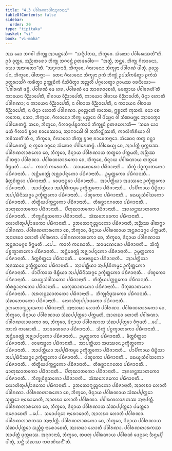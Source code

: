 ```yaml
---
title: "4.3 ᨸᩅᩤᩁᨱᩣᨴᩤᨶᩣᨶᩩᨩᩣᨶᨶ"
tableOfContents: false
sidebar:
  order: 20
type: "tipitaka"
basket: "vi"
book: "vi-maha"
---
```



<DynamicBreadcrumb />

<Division number="213" book="vi-maha">

<Paragraph number="965" book="vi-maha">
ᩋᨳ ᨡᩮᩣ ᨽᨣᩅᩤ ᨽᩥᨠ᩠ᨡᩪ ᩋᩣᨾᨶ᩠ᨲᩮᩈᩥ—  “ᩈᨶ᩠ᨶᩥᨸᨲᨳ, ᨽᩥᨠ᩠ᨡᩅᩮ. ᩈᩴᨥᩮᩣ ᨸᩅᩤᩁᩮᩔᨲᩦ”ᨲᩥ. ᩑᩅᩴ ᩅᩩᨲ᩠ᨲᩮ, ᩋᨬ᩠ᨬᨲᩁᩮᩣ ᨽᩥᨠ᩠ᨡᩩ ᨽᨣᩅᨶ᩠ᨲᩴ ᩑᨲᨴᩅᩮᩤᨧ—  “ᩋᨲ᩠ᨳᩥ, ᨽᨶ᩠ᨲᩮ, ᨽᩥᨠ᩠ᨡᩩ ᨣᩥᩃᩣᨶᩮᩣ, ᩈᩮᩣ ᩋᨶᩣᨣᨲᩮᩣ”ᨲᩥ. “ᩋᨶᩩᨩᩣᨶᩣᨾᩥ, ᨽᩥᨠ᩠ᨡᩅᩮ, ᨣᩥᩃᩣᨶᩮᨶ ᨽᩥᨠ᩠ᨡᩩᨶᩣ ᨸᩅᩤᩁᨱᩴ ᨴᩤᨲᩩᩴ. ᩑᩅᨬ᩠ᨧ ᨸᨶ, ᨽᩥᨠ᩠ᨡᩅᩮ, ᨴᩤᨲᨻ᩠ᨻᩣ—  ᨲᩮᨶ ᨣᩥᩃᩣᨶᩮᨶ ᨽᩥᨠ᩠ᨡᩩᨶᩣ ᩑᨠᩴ ᨽᩥᨠ᩠ᨡᩩᩴ ᩏᨸᩈᩘᨠᨾᩥᨲ᩠ᩅᩣ ᩑᨠᩴᩈᩴ ᩏᨲ᩠ᨲᩁᩣᩈᩘᨣᩴ ᨠᩁᩥᨲ᩠ᩅᩣ ᩏᨠ᩠ᨠᩩᨭᩥᨠᩴ ᨶᩥᩈᩦᨴᩥᨲ᩠ᩅᩣ ᩋᨬ᩠ᨩᩃᩥᩴ ᨸᨣ᩠ᨣᩉᩮᨲ᩠ᩅᩣ ᩑᩅᨾᩔ ᩅᨧᨶᩦᨿᩮᩣ—  ‘ᨸᩅᩤᩁᨱᩴ ᨴᨾ᩠ᨾᩥ, ᨸᩅᩤᩁᨱᩴ ᨾᩮ ᩉᩁ, ᨸᩅᩤᩁᨱᩴ ᨾᩮ ᩋᩣᩁᩮᩣᨧᩮᩉᩥ, ᨾᨾᨲ᩠ᨳᩣᨿ ᨸᩅᩤᩁᩮᩉᩦ’ᨲᩥ ᨠᩣᨿᩮᨶ ᩅᩥᨬ᩠ᨬᩣᨸᩮᨲᩥ, ᩅᩤᨧᩣᨿ ᩅᩥᨬ᩠ᨬᩣᨸᩮᨲᩥ, ᨠᩣᨿᩮᨶ ᩅᩤᨧᩣᨿ ᩅᩥᨬ᩠ᨬᩣᨸᩮᨲᩥ, ᨴᩥᨶ᩠ᨶᩣ ᩉᩮᩣᨲᩥ ᨸᩅᩤᩁᨱᩣ; ᨶ ᨠᩣᨿᩮᨶ ᩅᩥᨬ᩠ᨬᩣᨸᩮᨲᩥ, ᨶ ᩅᩤᨧᩣᨿ ᩅᩥᨬ᩠ᨬᩣᨸᩮᨲᩥ, ᨶ ᨠᩣᨿᩮᨶ ᩅᩤᨧᩣᨿ ᩅᩥᨬ᩠ᨬᩣᨸᩮᨲᩥ, ᨶ ᨴᩥᨶ᩠ᨶᩣ ᩉᩮᩣᨲᩥ ᨸᩅᩤᩁᨱᩣ. ᩑᩅᨬ᩠ᨧᩮᨲᩴ ᩃᨽᩮᨳ, ᩍᨧ᩠ᨧᩮᨲᩴ ᨠᩩᩈᩃᩴ. ᨶᩮᩣ ᨧᩮ ᩃᨽᩮᨳ, ᩈᩮᩣ, ᨽᩥᨠ᩠ᨡᩅᩮ, ᨣᩥᩃᩣᨶᩮᩣ ᨽᩥᨠ᩠ᨡᩩ ᨾᨬ᩠ᨧᩮᨶ ᩅᩤ ᨸᩦᨮᩮᨶ ᩅᩤ ᩈᩴᨥᨾᨩ᩠ᨫᩮ ᩋᩣᨶᩮᨲ᩠ᩅᩣ ᨸᩅᩤᩁᩮᨲᨻ᩠ᨻᩴ. ᩈᨧᩮ, ᨽᩥᨠ᩠ᨡᩅᩮ, ᨣᩥᩃᩣᨶᩩᨸᨭ᩠ᨮᩣᨠᩣᨶᩴ ᨽᩥᨠ᩠ᨡᩪᨶᩴ ᩑᨲᨴᩉᩮᩣᩈᩥ—  ‘ᩈᨧᩮ ᨡᩮᩣ ᨾᨿᩴ ᨣᩥᩃᩣᨶᩴ ᨮᩣᨶᩣ ᨧᩣᩅᩮᩔᩣᨾ, ᩋᩣᨻᩣᨵᩮᩤ ᩅᩤ ᩋᨽᩥᩅᨯ᩠ᨰᩥᩔᨲᩥ, ᨠᩣᩃᩴᨠᩥᩁᩥᨿᩣ ᩅᩤ ᨽᩅᩥᩔᨲᩦ’ᨲᩥ ᨶ, ᨽᩥᨠ᩠ᨡᩅᩮ, ᨣᩥᩃᩣᨶᩮᩣ ᨽᩥᨠ᩠ᨡᩩ ᨮᩣᨶᩣ ᨧᩣᩅᩮᨲᨻ᩠ᨻᩮᩣ. ᩈᩴᨥᩮᨶ ᨲᨲ᩠ᨳ ᨣᨶ᩠ᨲ᩠ᩅᩣ ᨸᩅᩤᩁᩮᨲᨻ᩠ᨻᩴ; ᨶ ᨲ᩠ᩅᩮᩅ ᩅᨣ᩠ᨣᩮᨶ ᩈᩴᨥᩮᨶ ᨸᩅᩤᩁᩮᨲᨻ᩠ᨻᩴ. ᨸᩅᩤᩁᩮᨿ᩠ᨿ ᨧᩮ, ᩋᩣᨸᨲ᩠ᨲᩥ ᨴᩩᨠ᩠ᨠᨭᩔ.
</Paragraph>

<Paragraph number="966" book="vi-maha">
ᨸᩅᩤᩁᨱᩉᩣᩁᨠᩮᩣ ᨧᩮ, ᨽᩥᨠ᩠ᨡᩅᩮ, ᨴᩥᨶ᩠ᨶᩣᨿ ᨸᩅᩤᩁᨱᩣᨿ ᨲᨲ᩠ᨳᩮᩅ ᨸᨠ᩠ᨠᨾᨲᩥ, ᩋᨬ᩠ᨬᩔ ᨴᩤᨲᨻ᩠ᨻᩣ ᨸᩅᩤᩁᨱᩣ. ᨸᩅᩤᩁᨱᩉᩣᩁᨠᩮᩣ ᨧᩮ, ᨽᩥᨠ᩠ᨡᩅᩮ, ᨴᩥᨶ᩠ᨶᩣᨿ ᨸᩅᩤᩁᨱᩣᨿ ᨲᨲ᩠ᨳᩮᩅ ᩅᩥᨻ᩠ᨽᨾᨲᩥ …ᨸᩮ…  ᨠᩣᩃᩴ ᨠᩁᩮᩣᨲᩥ…  ᩈᩣᨾᨱᩮᩁᩮᩣ ᨸᨭᩥᨩᩣᨶᩣᨲᩥ…  ᩈᩥᨠ᩠ᨡᩴ ᨸᨧ᩠ᨧᨠ᩠ᨡᩣᨲᨠᩮᩣ ᨸᨭᩥᨩᩣᨶᩣᨲᩥ…  ᩋᨶ᩠ᨲᩥᨾᩅᨲ᩠ᨳᩩᩴ ᩋᨩ᩠ᨫᩣᨸᨶ᩠ᨶᨠᩮᩣ ᨸᨭᩥᨩᩣᨶᩣᨲᩥ…  ᩏᨾ᩠ᨾᨲ᩠ᨲᨠᩮᩣ ᨸᨭᩥᨩᩣᨶᩣᨲᩥ…  ᨡᩥᨲ᩠ᨲᨧᩥᨲ᩠ᨲᩮᩣ ᨸᨭᩥᨩᩣᨶᩣᨲᩥ…  ᩅᩮᨴᨶᩣᨭ᩠ᨭᩮᩣ ᨸᨭᩥᨩᩣᨶᩣᨲᩥ…  ᩋᩣᨸᨲ᩠ᨲᩥᨿᩣ ᩋᨴᩔᨶᩮ ᩏᨠ᩠ᨡᩥᨲ᩠ᨲᨠᩮᩣ ᨸᨭᩥᨩᩣᨶᩣᨲᩥ…  ᩋᩣᨸᨲ᩠ᨲᩥᨿᩣ ᩋᨸ᩠ᨸᨭᩥᨠᨾ᩠ᨾᩮ ᩏᨠ᩠ᨡᩥᨲ᩠ᨲᨠᩮᩣ ᨸᨭᩥᨩᩣᨶᩣᨲᩥ…  ᨸᩣᨸᩥᨠᩣᨿ ᨴᩥᨭ᩠ᨮᩥᨿᩣ ᩋᨸ᩠ᨸᨭᩥᨶᩥᩔᨣ᩠ᨣᩮ ᩏᨠ᩠ᨡᩥᨲ᩠ᨲᨠᩮᩣ ᨸᨭᩥᨩᩣᨶᩣᨲᩥ…  ᨸᨱ᩠ᨯᨠᩮᩣ ᨸᨭᩥᨩᩣᨶᩣᨲᩥ…  ᨳᩮᨿ᩠ᨿᩈᩴᩅᩤᩈᨠᩮᩣ ᨸᨭᩥᨩᩣᨶᩣᨲᩥ…  ᨲᩥᨲ᩠ᨳᩥᨿᨸᨠ᩠ᨠᨶ᩠ᨲᨠᩮᩣ ᨸᨭᩥᨩᩣᨶᩣᨲᩥ…  ᨲᩥᩁᨧ᩠ᨨᩣᨶᨣᨲᩮᩣ ᨸᨭᩥᨩᩣᨶᩣᨲᩥ…  ᨾᩣᨲᩩᨥᩣᨲᨠᩮᩣ ᨸᨭᩥᨩᩣᨶᩣᨲᩥ…  ᨸᩥᨲᩩᨥᩣᨲᨠᩮᩣ ᨸᨭᩥᨩᩣᨶᩣᨲᩥ…  ᩋᩁᩉᨶ᩠ᨲᨥᩣᨲᨠᩮᩣ ᨸᨭᩥᨩᩣᨶᩣᨲᩥ…  ᨽᩥᨠ᩠ᨡᩩᨶᩥᨴᩪᩈᨠᩮᩣ ᨸᨭᩥᨩᩣᨶᩣᨲᩥ…  ᩈᩴᨥᨽᩮᨴᨠᩮᩣ ᨸᨭᩥᨩᩣᨶᩣᨲᩥ…  ᩃᩮᩣᩉᩥᨲᩩᨸ᩠ᨸᩣᨴᨠᩮᩣ ᨸᨭᩥᨩᩣᨶᩣᨲᩥ…  ᩏᨽᨲᩮᩣᨻ᩠ᨿᨬ᩠ᨩᨶᨠᩮᩣ ᨸᨭᩥᨩᩣᨶᩣᨲᩥ, ᩋᨬ᩠ᨬᩔ ᨴᩤᨲᨻ᩠ᨻᩣ ᨸᩅᩤᩁᨱᩣ.
</Paragraph>

<Paragraph number="967" book="vi-maha">
ᨸᩅᩤᩁᨱᩉᩣᩁᨠᩮᩣ ᨧᩮ, ᨽᩥᨠ᩠ᨡᩅᩮ, ᨴᩥᨶ᩠ᨶᩣᨿ ᨸᩅᩤᩁᨱᩣᨿ ᩋᨶ᩠ᨲᩁᩣᨾᨣ᩠ᨣᩮ ᨸᨠ᩠ᨠᨾᨲᩥ, ᩋᨶᩣᩉᨭᩣ ᩉᩮᩣᨲᩥ ᨸᩅᩤᩁᨱᩣ. ᨸᩅᩤᩁᨱᩉᩣᩁᨠᩮᩣ ᨧᩮ, ᨽᩥᨠ᩠ᨡᩅᩮ, ᨴᩥᨶ᩠ᨶᩣᨿ ᨸᩅᩤᩁᨱᩣᨿ ᩋᨶ᩠ᨲᩁᩣᨾᨣ᩠ᨣᩮ ᩅᩥᨻ᩠ᨽᨾᨲᩥ …ᨸᩮ…  ᨠᩣᩃᩴ ᨠᩁᩮᩣᨲᩥ…  ᩈᩣᨾᨱᩮᩁᩮᩣ ᨸᨭᩥᨩᩣᨶᩣᨲᩥ…  ᩈᩥᨠ᩠ᨡᩴ ᨸᨧ᩠ᨧᨠ᩠ᨡᩣᨲᨠᩮᩣ ᨸᨭᩥᨩᩣᨶᩣᨲᩥ…  ᩋᨶ᩠ᨲᩥᨾᩅᨲ᩠ᨳᩩᩴ ᩋᨩ᩠ᨫᩣᨸᨶ᩠ᨶᨠᩮᩣ ᨸᨭᩥᨩᩣᨶᩣᨲᩥ…  ᩏᨾ᩠ᨾᨲ᩠ᨲᨠᩮᩣ ᨸᨭᩥᨩᩣᨶᩣᨲᩥ…  ᨡᩥᨲ᩠ᨲᨧᩥᨲ᩠ᨲᩮᩣ ᨸᨭᩥᨩᩣᨶᩣᨲᩥ…  ᩅᩮᨴᨶᩣᨭ᩠ᨭᩮᩣ ᨸᨭᩥᨩᩣᨶᩣᨲᩥ…  ᩋᩣᨸᨲ᩠ᨲᩥᨿᩣ ᩋᨴᩔᨶᩮ ᩏᨠ᩠ᨡᩥᨲ᩠ᨲᨠᩮᩣ ᨸᨭᩥᨩᩣᨶᩣᨲᩥ…  ᩋᩣᨸᨲ᩠ᨲᩥᨿᩣ ᩋᨸ᩠ᨸᨭᩥᨠᨾ᩠ᨾᩮ ᩏᨠ᩠ᨡᩥᨲ᩠ᨲᨠᩮᩣ ᨸᨭᩥᨩᩣᨶᩣᨲᩥ…  ᨸᩣᨸᩥᨠᩣᨿ ᨴᩥᨭ᩠ᨮᩥᨿᩣ ᩋᨸ᩠ᨸᨭᩥᨶᩥᩔᨣ᩠ᨣᩮ ᩏᨠ᩠ᨡᩥᨲ᩠ᨲᨠᩮᩣ ᨸᨭᩥᨩᩣᨶᩣᨲᩥ…  ᨸᨱ᩠ᨯᨠᩮᩣ ᨸᨭᩥᨩᩣᨶᩣᨲᩥ…  ᨳᩮᨿ᩠ᨿᩈᩴᩅᩤᩈᨠᩮᩣ ᨸᨭᩥᨩᩣᨶᩣᨲᩥ…  ᨲᩥᨲ᩠ᨳᩥᨿᨸᨠ᩠ᨠᨶ᩠ᨲᨠᩮᩣ ᨸᨭᩥᨩᩣᨶᩣᨲᩥ…  ᨲᩥᩁᨧ᩠ᨨᩣᨶᨣᨲᩮᩣ ᨸᨭᩥᨩᩣᨶᩣᨲᩥ…  ᨾᩣᨲᩩᨥᩣᨲᨠᩮᩣ ᨸᨭᩥᨩᩣᨶᩣᨲᩥ…  ᨸᩥᨲᩩᨥᩣᨲᨠᩮᩣ ᨸᨭᩥᨩᩣᨶᩣᨲᩥ…  ᩋᩁᩉᨶ᩠ᨲᨥᩣᨲᨠᩮᩣ ᨸᨭᩥᨩᩣᨶᩣᨲᩥ…  ᨽᩥᨠ᩠ᨡᩩᨶᩥᨴᩪᩈᨠᩮᩣ ᨸᨭᩥᨩᩣᨶᩣᨲᩥ…  ᩈᩴᨥᨽᩮᨴᨠᩮᩣ ᨸᨭᩥᨩᩣᨶᩣᨲᩥ…  ᩃᩮᩣᩉᩥᨲᩩᨸ᩠ᨸᩣᨴᨠᩮᩣ ᨸᨭᩥᨩᩣᨶᩣᨲᩥ…  ᩏᨽᨲᩮᩣᨻ᩠ᨿᨬ᩠ᨩᨶᨠᩮᩣ ᨸᨭᩥᨩᩣᨶᩣᨲᩥ, ᩋᨶᩣᩉᨭᩣ ᩉᩮᩣᨲᩥ ᨸᩅᩤᩁᨱᩣ.
</Paragraph>

<Paragraph number="968" book="vi-maha">
ᨸᩅᩤᩁᨱᩉᩣᩁᨠᩮᩣ ᨧᩮ, ᨽᩥᨠ᩠ᨡᩅᩮ, ᨴᩥᨶ᩠ᨶᩣᨿ ᨸᩅᩤᩁᨱᩣᨿ ᩈᩴᨥᨸ᩠ᨸᨲ᩠ᨲᩮᩣ ᨸᨠ᩠ᨠᨾᨲᩥ, ᩋᩣᩉᨭᩣ ᩉᩮᩣᨲᩥ ᨸᩅᩤᩁᨱᩣ. ᨸᩅᩤᩁᨱᩉᩣᩁᨠᩮᩣ ᨧᩮ, ᨽᩥᨠ᩠ᨡᩅᩮ, ᨴᩥᨶ᩠ᨶᩣᨿ ᨸᩅᩤᩁᨱᩣᨿ ᩈᩴᨥᨸ᩠ᨸᨲ᩠ᨲᩮᩣ ᩅᩥᨻ᩠ᨽᨾᨲᩥ …ᨸᩮ…  ᨠᩣᩃᩴ ᨠᩁᩮᩣᨲᩥ…  ᩈᩣᨾᨱᩮᩁᩮᩣ ᨸᨭᩥᨩᩣᨶᩣᨲᩥ…  ᩈᩥᨠ᩠ᨡᩴ ᨸᨧ᩠ᨧᨠ᩠ᨡᩣᨲᨠᩮᩣ ᨸᨭᩥᨩᩣᨶᩣᨲᩥ…  ᩋᨶ᩠ᨲᩥᨾᩅᨲ᩠ᨳᩩᩴ ᩋᨩ᩠ᨫᩣᨸᨶ᩠ᨶᨠᩮᩣ ᨸᨭᩥᨩᩣᨶᩣᨲᩥ…  ᩏᨾ᩠ᨾᨲ᩠ᨲᨠᩮᩣ ᨸᨭᩥᨩᩣᨶᩣᨲᩥ…  ᨡᩥᨲ᩠ᨲᨧᩥᨲ᩠ᨲᩮᩣ ᨸᨭᩥᨩᩣᨶᩣᨲᩥ…  ᩅᩮᨴᨶᩣᨭ᩠ᨭᩮᩣ ᨸᨭᩥᨩᩣᨶᩣᨲᩥ…  ᩋᩣᨸᨲ᩠ᨲᩥᨿᩣ ᩋᨴᩔᨶᩮ ᩏᨠ᩠ᨡᩥᨲ᩠ᨲᨠᩮᩣ ᨸᨭᩥᨩᩣᨶᩣᨲᩥ…  ᩋᩣᨸᨲ᩠ᨲᩥᨿᩣ ᩋᨸ᩠ᨸᨭᩥᨠᨾ᩠ᨾᩮ ᩏᨠ᩠ᨡᩥᨲ᩠ᨲᨠᩮᩣ ᨸᨭᩥᨩᩣᨶᩣᨲᩥ…  ᨸᩣᨸᩥᨠᩣᨿ ᨴᩥᨭ᩠ᨮᩥᨿᩣ ᩋᨸ᩠ᨸᨭᩥᨶᩥᩔᨣ᩠ᨣᩮ ᩏᨠ᩠ᨡᩥᨲ᩠ᨲᨠᩮᩣ ᨸᨭᩥᨩᩣᨶᩣᨲᩥ…  ᨸᨱ᩠ᨯᨠᩮᩣ ᨸᨭᩥᨩᩣᨶᩣᨲᩥ…  ᨳᩮᨿ᩠ᨿᩈᩴᩅᩤᩈᨠᩮᩣ ᨸᨭᩥᨩᩣᨶᩣᨲᩥ…  ᨲᩥᨲ᩠ᨳᩥᨿᨸᨠ᩠ᨠᨶ᩠ᨲᨠᩮᩣ ᨸᨭᩥᨩᩣᨶᩣᨲᩥ…  ᨲᩥᩁᨧ᩠ᨨᩣᨶᨣᨲᩮᩣ ᨸᨭᩥᨩᩣᨶᩣᨲᩥ…  ᨾᩣᨲᩩᨥᩣᨲᨠᩮᩣ ᨸᨭᩥᨩᩣᨶᩣᨲᩥ…  ᨸᩥᨲᩩᨥᩣᨲᨠᩮᩣ ᨸᨭᩥᨩᩣᨶᩣᨲᩥ…  ᩋᩁᩉᨶ᩠ᨲᨥᩣᨲᨠᩮᩣ ᨸᨭᩥᨩᩣᨶᩣᨲᩥ…  ᨽᩥᨠ᩠ᨡᩩᨶᩥᨴᩪᩈᨠᩮᩣ ᨸᨭᩥᨩᩣᨶᩣᨲᩥ…  ᩈᩴᨥᨽᩮᨴᨠᩮᩣ ᨸᨭᩥᨩᩣᨶᩣᨲᩥ…  ᩃᩮᩣᩉᩥᨲᩩᨸ᩠ᨸᩣᨴᨠᩮᩣ ᨸᨭᩥᨩᩣᨶᩣᨲᩥ…  ᩏᨽᨲᩮᩣᨻ᩠ᨿᨬ᩠ᨩᨶᨠᩮᩣ ᨸᨭᩥᨩᩣᨶᩣᨲᩥ, ᩋᩣᩉᨭᩣ ᩉᩮᩣᨲᩥ ᨸᩅᩤᩁᨱᩣ.
</Paragraph>

<Paragraph number="969" book="vi-maha">
ᨸᩅᩤᩁᨱᩉᩣᩁᨠᩮᩣ ᨧᩮ, ᨽᩥᨠ᩠ᨡᩅᩮ, ᨴᩥᨶ᩠ᨶᩣᨿ ᨸᩅᩤᩁᨱᩣᨿ ᩈᩴᨥᨸ᩠ᨸᨲ᩠ᨲᩮᩣ ᩈᩩᨲ᩠ᨲᩮᩣ ᨶᩣᩁᩮᩣᨧᩮᨲᩥ, ᩋᩣᩉᨭᩣ ᩉᩮᩣᨲᩥ ᨸᩅᩤᩁᨱᩣ. ᨸᩅᩤᩁᨱᩉᩣᩁᨠᩔ ᩋᨶᩣᨸᨲ᩠ᨲᩥ. ᨸᩅᩤᩁᨱᩉᩣᩁᨠᩮᩣ ᨧᩮ, ᨽᩥᨠ᩠ᨡᩅᩮ, ᨴᩥᨶ᩠ᨶᩣᨿ ᨸᩅᩤᩁᨱᩣᨿ ᩈᩴᨥᨸ᩠ᨸᨲ᩠ᨲᩮᩣ ᨸᨾᨲ᩠ᨲᩮᩣ ᨶᩣᩁᩮᩣᨧᩮᨲᩥ …ᨸᩮ…  ᩈᨾᩣᨸᨶ᩠ᨶᩮᩣ ᨶᩣᩁᩮᩣᨧᩮᨲᩥ, ᩋᩣᩉᨭᩣ ᩉᩮᩣᨲᩥ ᨸᩅᩤᩁᨱᩣ. ᨸᩅᩤᩁᨱᩉᩣᩁᨠᩔ ᩋᨶᩣᨸᨲ᩠ᨲᩥ.
</Paragraph>

<Paragraph number="970" book="vi-maha">
ᨸᩅᩤᩁᨱᩉᩣᩁᨠᩮᩣ ᨧᩮ, ᨽᩥᨠ᩠ᨡᩅᩮ, ᨴᩥᨶ᩠ᨶᩣᨿ ᨸᩅᩤᩁᨱᩣᨿ ᩈᩴᨥᨸ᩠ᨸᨲ᩠ᨲᩮᩣ ᩈᨬ᩠ᨧᩥᨧ᩠ᨧ ᨶᩣᩁᩮᩣᨧᩮᨲᩥ, ᩋᩣᩉᨭᩣ ᩉᩮᩣᨲᩥ ᨸᩅᩤᩁᨱᩣ. ᨸᩅᩤᩁᨱᩉᩣᩁᨠᩔ ᩋᩣᨸᨲ᩠ᨲᩥ ᨴᩩᨠ᩠ᨠᨭᩔ. ᩋᨶᩩᨩᩣᨶᩣᨾᩥ, ᨽᩥᨠ᩠ᨡᩅᩮ, ᨲᨴᩉᩩ ᨸᩅᩤᩁᨱᩣᨿ ᨸᩅᩤᩁᨱᩴ ᨴᩮᨶ᩠ᨲᩮᨶ ᨨᨶ᩠ᨴᨾ᩠ᨸᩥ ᨴᩤᨲᩩᩴ, ᩈᨶ᩠ᨲᩥ ᩈᩴᨥᩔ ᨠᩁᨱᩦᨿᨶ᩺”ᨲᩥ.
</Paragraph>
</Division>